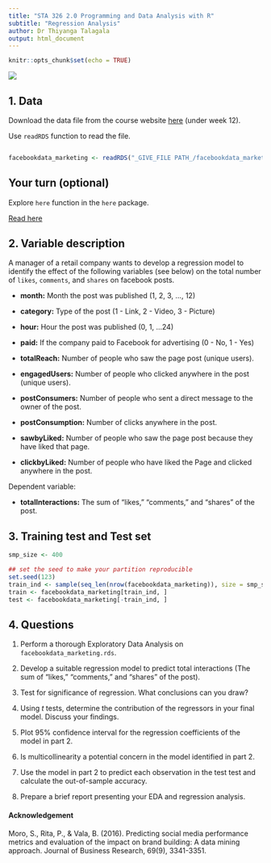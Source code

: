 ```yaml
---
title: "STA 326 2.0 Programming and Data Analysis with R"
subtitle: "Regression Analysis"
author: Dr Thiyanga Talagala
output: html_document
---
```


```r
knitr::opts_chunk$set(echo = TRUE)
```

![](facebook.jpg)

## 1. Data

Download the data file from the course website [here](https://hellor.netlify.app/schedule/) (under week 12).

Use `readRDS` function to read the file.

```r

facebookdata_marketing <- readRDS("_GIVE_FILE PATH_/facebookdata_marketing.rds")

```

## Your turn (optional)

Explore `here` function in the `here` package.

[Read here](http://jenrichmond.rbind.io/post/how-to-use-the-here-package/)

## 2. Variable description

A manager of a retail company wants to develop a regression model to identify the effect of the following variables (see below) on the total number of `likes`, `comments`, and `shares` on facebook posts.

- **month:** Month the post was published (1, 2, 3, ..., 12)

- **category:** Type of the post (1 - Link, 2 - Video, 3 - Picture)

- **hour:** Hour the post was published (0, 1, ...24)

- **paid:** If the company paid to Facebook for advertising (0 - No, 1 - Yes)

- **totalReach:** Number of people who saw the page post
(unique users).

- **engagedUsers:** Number of people who clicked anywhere
in the post (unique users).

- **postConsumers:** Number of people who sent a direct message to the owner
of the post.

- **postConsumption:** Number of clicks anywhere in the post.

- **sawbyLiked:** Number of people who saw the page post
because they have liked that page.

- **clickbyLiked:** Number of people who have liked the Page
and clicked anywhere in the post.

Dependent variable:

- **totalInteractions:** The sum of “likes,” “comments,” and “shares”
of the post.


## 3. Training test and Test set

```r
smp_size <- 400

## set the seed to make your partition reproducible
set.seed(123)
train_ind <- sample(seq_len(nrow(facebookdata_marketing)), size = smp_size)
train <- facebookdata_marketing[train_ind, ]
test <- facebookdata_marketing[-train_ind, ]

```

## 4. Questions

1. Perform a thorough Exploratory Data Analysis on `facebookdata_marketing.rds`.

2. Develop a suitable regression model to predict total interactions (The sum of “likes,” “comments,” and “shares”
of the post).

3. Test for significance of regression. What conclusions can you draw?

4. Using $t$ tests, determine the contribution of the regressors in your final model. Discuss your findings.

5. Plot 95% confidence interval for the regression coefficients of the model in part 2.

6. Is multicollinearity a potential concern in the model identified in part 2.

7. Use the model in part 2 to predict each observation in the test test and calculate the out-of-sample accuracy.

8. Prepare a brief report presenting your EDA and regression analysis.

#### Acknowledgement

Moro, S., Rita, P., & Vala, B. (2016). Predicting social media performance metrics and evaluation of the impact on brand building: A data mining approach. Journal of Business Research, 69(9), 3341-3351.